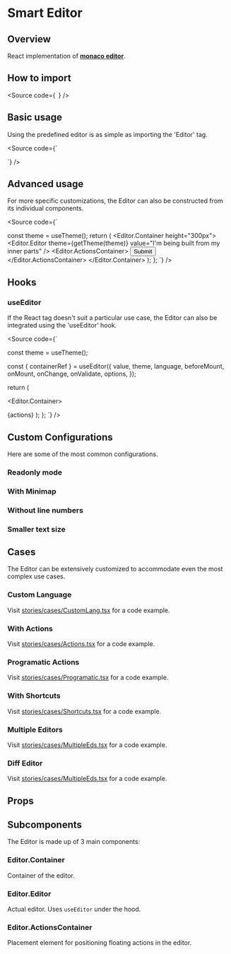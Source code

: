 


<Meta title="Components/Code/Editor/Docs" />

# Smart Editor

## Overview

React implementation of [**monaco editor**](https://microsoft.github.io/monaco-editor/).

## How to import

<Source
  code={`
`}
/>

## Basic usage

Using the predefined editor is as simple as importing the 'Editor' tag.

<Source
  code={`

`}
/>

<Canvas of={Stories.Base} />

## Advanced usage

For more specific customizations, the Editor can also be constructed from its individual components.

<Source
  code={`

  
  const theme = useTheme();
  return (
    <Editor.Container height="300px">
      <Editor.Editor
        theme={getTheme(theme)}
        value="I'm being built from my inner parts"
      />
      <Editor.ActionsContainer>
        <Button>Submit</Button>
      </Editor.ActionsContainer>
    </Editor.Container>
  );
};
`}
/>

## Hooks

### useEditor

If the React tag doesn't suit a particular use case, the Editor can also be integrated using the 'useEditor' hook.

<Source code={`


  const theme = useTheme();

const { containerRef } = useEditor({
value,
theme,
language,
beforeMount,
onMount,
onChange,
onValidate,
options,
});

return (

<Editor.Container>
  <div ref={containerRef} />
  <Editor.ActionsContainer>{actions}</SmartEditor.ActionsContainer>
</Editor.Container>
); }; `} />

## Custom Configurations

Here are some of the most common configurations.

### Readonly mode

<Canvas of={Stories.ReadonlyMode} />

### With Minimap

<Canvas of={Stories.WithMinimap} />

### Without line numbers

<Canvas of={Stories.WithoutLineNumbers} />

### Smaller text size

<Canvas of={Stories.SmallerTextSize} />

## Cases

The Editor can be extensively customized to accommodate even the most complex use cases.

### Custom Language

Visit [stories/cases/CustomLang.tsx](https://github.com/DevoInc/genesys-ui/blob/master/packages/code/src/stories/cases/CustomLang.tsx) for a code example.

<Canvas of={CaseStories.CustomLanguage} sourceState="none" />

### With Actions

Visit [stories/cases/Actions.tsx](https://github.com/DevoInc/genesys-ui/blob/master/packages/code/src/stories/cases/Actions.tsx) for a code example.

<Canvas of={CaseStories.WithActions} sourceState="none" />

### Programatic Actions

Visit [stories/cases/Programatic.tsx](https://github.com/DevoInc/genesys-ui/blob/master/packages/code/src/stories/cases/Programatic.tsx) for a code example.

<Canvas of={CaseStories.ProgramaticActions} sourceState="none" />

### With Shortcuts

Visit [stories/cases/Shortcuts.tsx](https://github.com/DevoInc/genesys-ui/blob/master/packages/code/src/stories/cases/Shortcuts.tsx) for a code example.

<Canvas of={CaseStories.WithShortcuts} sourceState="none" />

### Multiple Editors

Visit [stories/cases/MultipleEds.tsx](https://github.com/DevoInc/genesys-ui/blob/master/packages/code/src/stories/cases/MultipleEds.tsx) for a code example.

<Canvas of={CaseStories.MultipleEditors} sourceState="none" />

### Diff Editor

Visit [stories/cases/MultipleEds.tsx](https://github.com/DevoInc/genesys-ui/blob/master/packages/code/src/stories/cases/DiffEd.tsx) for a code example.

<Canvas of={CaseStories.DiffEditor} sourceState="none" />

## Props

<ArgTypes of={Stories} />

## Subcomponents

The Editor is made up of 3 main components:

### Editor.Container

Container of the editor.

<ArgTypes of={Editor.Container} />

### Editor.Editor

Actual editor. Uses `useEditor` under the hood.

<ArgTypes of={Editor.Editor} />

### Editor.ActionsContainer

Placement element for positioning floating actions in the editor.

<ArgTypes of={Editor.ActionsContainer} />
